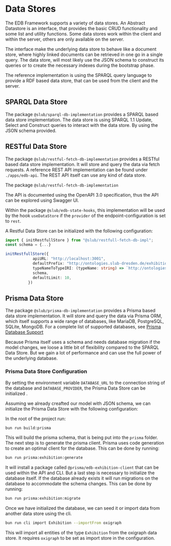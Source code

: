 <Meta title="Data Stores" />

# Data Stores

The EDB Framework supports a variety of data stores. An Abstract Datastore is an interface, that provides the
basic CRUD functionality and some list and utility functions. Some data stores work within the client and within
the server, others are only available on the server.

  The interface make the underlying data store to behave like a document store, where highly linked documents can be
retrieved in one go in a single query. The data store, will most likely use the JSON schema to construct its queries or
to create the necessary indexes during the bootstrap phase.

  The reference implementation is using the SPARQL query language to provide a RDF based data store, that can be used
from the client and the server.


## SPARQL Data Store

The package `@slub/sparql-db-implementation` provides a SPARQL based data store implementation. The data store is
using SPARQL 1.1  Update, Select and Construct queries to interact with the data store. By using the JSON schema
provided.

## RESTful Data Store

The package `@slub/restful-fetch-db-implementation` provides a RESTful based data store implementation. It will store and query
the data via fetch requests. A reference REST API implementation can be found under `./apps/edb-api`. The REST API itself can
use any kind of data store.

The package `@slub/restful-fetch-db-implementation`

The API is documented using the OpenAPI 3.0 specification, thus the API can be explored using Swagger UI.

Within the package `@slub/edb-state-hooks`, this implementation will be used by the hook `useDataStore` if the `provider` of the endpoint-configuration
is set to `rest`.

A Restful Data Store can be initialized with the following configuration:

```typescript
import { initRestfullStore } from "@slub/restfull-fetch-db-impl";
const schema = {...}

initRestfullStore({
            apiURL: "http://localhost:3001",
            defaultPrefix: "http://ontologies.slub-dresden.de/exhibition#",
            typeNameToTypeIRI: (typeName: string) => `http://ontologies.slub-dresden.de/exhibition#${typeName}`,
            schema,
            defaultLimit: 10,
          })
```

## Prisma Data Store


The package `@slub/prisma-db-implementation` provides a Prisma based data store implementation. It will store and query
the data via Prisma ORM, which itself supports a wide range of databases, like MariaDB, PostgreSQL, SQLite, MongoDB.
For a complete list of supported databases, see [Prisma Database Support](https://www.prisma.io/docs/orm/reference/supported-databases)

Because Prisma itself uses a schema and needs database migration if the model changes, we loose a little bit of flexibility
compared to the SPARQL Data Store. But we gain a lot of performance and can use the full power of the underlying database.

### Prisma Data Store Configuration

By setting the environment variable `DATABASE_URL`  to the connection string of the database
and `DATABASE_PROVIDER`, the Prisma Data Store can be initialized .

Assuming we already creafted our model with JSON schema, we can initialize the Prisma Data Store with the following configuration:

In the root of the project run:

  ```bash
bun run build:prisma
```

This will build the prisma schema, that is being put into the `prisma` folder.
The next step is to generate the prisma client. Prisma uses code generation
to create an optimal client for the database. This can be done by running:

```bash
bun run prisma:exhibition:generate
```

It will install a package called `@prisma/edb-exhibition-client` that can be used within the API
and CLI. But a last step is necessary to initialize the database itself. If the database already exists
it will run migrations on the database to accommodate the schema changes. This can be done by running:

```bash
bun run prisma:exhibition:migrate
```

Once we have initialized the database, we can seed it or import data from another data store using the cli.

```bash
bun run cli import Exhibition --importFrom oxigraph
```

This will import all entities of the type `Exhibition` from the oxigraph data store.
It requires `oxigraph` to be set as import store in the configuration.



